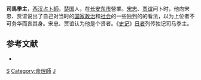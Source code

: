 '''司馬季主'''，[[西汉|西汉]][[占卜師|占卜師]]，[[楚国|楚国]]人，在[[长安|长安]][[东市|东市]]營業。[[宋忠|宋忠]]、[[贾谊|贾谊]]问卜时，他向宋忠、贾谊说出了自己对当时的[[国家|国家]][[政治|政治]]和[[社会|社会]]的一些独到的的看法，以为上位者不可务华而丧其身。宋忠、贾谊认为他是个贤者。《[[史记|史记]]》[[日者|日者]]列传独记司马季主。

==参考文献==
*{{wikisource history|史記|127|司馬季主}}
[[Category:西汉人|S]]
[[Category:命理師|Category:命理師]]
[[Category:司馬姓|J]]